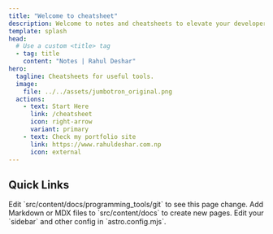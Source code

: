 ```yaml
---
title: "Welcome to cheatsheet"
description: Welcome to notes and cheatsheets to elevate your developer journey
template: splash
head:
  # Use a custom <title> tag
  - tag: title
    content: "Notes | Rahul Deshar"
hero:
  tagline: Cheatsheets for useful tools.
  image:
    file: ../../assets/jumbotron_original.png
  actions:
    - text: Start Here
      link: /cheatsheet
      icon: right-arrow
      variant: primary
    - text: Check my portfolio site
      link: https://www.rahuldeshar.com.np
      icon: external
---
```



## Quick Links

<CardGrid stagger>
  <Card title="Git" icon="pencil">
    Edit `src/content/docs/programming_tools/git` to see this page change.
  </Card>
  <Card title="Add new content" icon="add-document">
    Add Markdown or MDX files to `src/content/docs` to create new pages.
  </Card>
  <Card title="Configure your site" icon="setting">
    Edit your `sidebar` and other config in `astro.config.mjs`.
  </Card>
</CardGrid>
